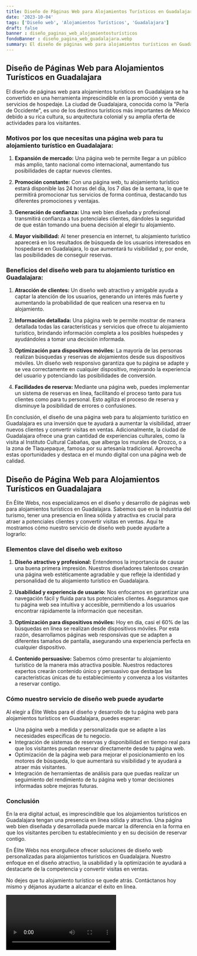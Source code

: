 ```yaml
---
title: Diseño de Páginas Web para Alojamientos Turísticos en Guadalajara
date: '2023-10-04'
tags: ['Diseño web', 'Alojamientos Turísticos', 'Guadalajara']
draft: false
banner : diseño_paginas_web_alojamientosturísticos
fondoBanner : diseño_pagina_web_guadalajara.webp
summary: El diseño de páginas web para alojamientos turísticos en Guadalajara se ha convertido en una herramienta imprescindible en la promoción y venta de servicios de hospedaje. La ciudad de Guadalajara, conocida como la Perla de Occidente, es uno de los destinos turísticos más importantes de México debido a su rica cultura, su arquitectura colonial y su amplia oferta de actividades para los visitantes.
---
```


## Diseño de Páginas Web para Alojamientos Turísticos en Guadalajara

El diseño de páginas web para alojamientos turísticos en Guadalajara se ha convertido en una herramienta imprescindible en la promoción y venta de servicios de hospedaje. La ciudad de Guadalajara, conocida como la "Perla de Occidente", es uno de los destinos turísticos más importantes de México debido a su rica cultura, su arquitectura colonial y su amplia oferta de actividades para los visitantes.

### Motivos por los que necesitas una página web para tu alojamiento turístico en Guadalajara:

1. **Expansión de mercado:** Una página web te permite llegar a un público más amplio, tanto nacional como internacional, aumentando tus posibilidades de captar nuevos clientes.

2. **Promoción constante:** Con una página web, tu alojamiento turístico estará disponible las 24 horas del día, los 7 días de la semana, lo que te permitirá promocionar tus servicios de forma continua, destacando tus diferentes promociones y ventajas.

3. **Generación de confianza:** Una web bien diseñada y profesional transmitirá confianza a tus potenciales clientes, dándoles la seguridad de que están tomando una buena decisión al elegir tu alojamiento.

4. **Mayor visibilidad:** Al tener presencia en internet, tu alojamiento turístico aparecerá en los resultados de búsqueda de los usuarios interesados en hospedarse en Guadalajara, lo que aumentará tu visibilidad y, por ende, las posibilidades de conseguir reservas.

### Beneficios del diseño web para tu alojamiento turístico en Guadalajara:

1. **Atracción de clientes:** Un diseño web atractivo y amigable ayuda a captar la atención de los usuarios, generando un interés más fuerte y aumentando la probabilidad de que realicen una reserva en tu alojamiento.

2. **Información detallada:** Una página web te permite mostrar de manera detallada todas las características y servicios que ofrece tu alojamiento turístico, brindando información completa a los posibles huéspedes y ayudándoles a tomar una decisión informada.

3. **Optimización para dispositivos móviles:** La mayoría de las personas realizan búsquedas y reservas de alojamientos desde sus dispositivos móviles. Un diseño web responsivo garantiza que tu página se adapte y se vea correctamente en cualquier dispositivo, mejorando la experiencia del usuario y potenciando las posibilidades de conversión.

4. **Facilidades de reserva:** Mediante una página web, puedes implementar un sistema de reservas en línea, facilitando el proceso tanto para tus clientes como para tu personal. Esto agiliza el proceso de reserva y disminuye la posibilidad de errores o confusiones.

En conclusión, el diseño de una página web para tu alojamiento turístico en Guadalajara es una inversión que te ayudará a aumentar la visibilidad, atraer nuevos clientes y convertir visitas en ventas. Adicionalmente, la ciudad de Guadalajara ofrece una gran cantidad de experiencias culturales, como la visita al Instituto Cultural Cabañas, que alberga los murales de Orozco, o a la zona de Tlaquepaque, famosa por su artesanía tradicional. Aprovecha estas oportunidades y destaca en el mundo digital con una página web de calidad.

<GifSeo />

<Cta />

## Diseño de Página Web para Alojamientos Turísticos en Guadalajara

En Élite Webs, nos especializamos en el diseño y desarrollo de páginas web para alojamientos turísticos en Guadalajara. Sabemos que en la industria del turismo, tener una presencia en línea sólida y atractiva es crucial para atraer a potenciales clientes y convertir visitas en ventas. Aquí te mostramos cómo nuestro servicio de diseño web puede ayudarte a lograrlo:

### Elementos clave del diseño web exitoso

1. **Diseño atractivo y profesional:** Entendemos la importancia de causar una buena primera impresión. Nuestros diseñadores talentosos crearán una página web estéticamente agradable y que refleje la identidad y personalidad de tu alojamiento turístico en Guadalajara.

2. **Usabilidad y experiencia de usuario:** Nos enfocamos en garantizar una navegación fácil y fluida para tus potenciales clientes. Aseguramos que tu página web sea intuitiva y accesible, permitiendo a los usuarios encontrar rápidamente la información que necesitan.

3. **Optimización para dispositivos móviles:** Hoy en día, casi el 60% de las búsquedas en línea se realizan desde dispositivos móviles. Por esta razón, desarrollamos páginas web responsivas que se adapten a diferentes tamaños de pantalla, asegurando una experiencia perfecta en cualquier dispositivo.

4. **Contenido persuasivo:** Sabemos cómo presentar tu alojamiento turístico de la manera más atractiva posible. Nuestros redactores expertos crearán contenido único y persuasivo que destaque las características únicas de tu establecimiento y convenza a los visitantes a reservar contigo.

### Cómo nuestro servicio de diseño web puede ayudarte

Al elegir a Élite Webs para el diseño y desarrollo de tu página web para alojamientos turísticos en Guadalajara, puedes esperar:

- Una página web a medida y personalizada que se adapte a las necesidades específicas de tu negocio.
- Integración de sistemas de reservas y disponibilidad en tiempo real para que los visitantes puedan reservar directamente desde tu página web.
- Optimización de la página web para mejorar el posicionamiento en los motores de búsqueda, lo que aumentará su visibilidad y te ayudará a atraer más visitantes.
- Integración de herramientas de análisis para que puedas realizar un seguimiento del rendimiento de tu página web y tomar decisiones informadas sobre mejoras futuras.

### Conclusión

En la era digital actual, es imprescindible que los alojamientos turísticos en Guadalajara tengan una presencia en línea sólida y atractiva. Una página web bien diseñada y desarrollada puede marcar la diferencia en la forma en que los visitantes perciben tu establecimiento y en su decisión de reservar contigo.

En Élite Webs nos enorgullece ofrecer soluciones de diseño web personalizadas para alojamientos turísticos en Guadalajara. Nuestro enfoque en el diseño atractivo, la usabilidad y la optimización te ayudará a destacarte de la competencia y convertir visitas en ventas.

No dejes que tu alojamiento turístico se quede atrás. Contáctanos hoy mismo y déjanos ayudarte a alcanzar el éxito en línea.

<Video />

<CtaBot job='Alojamientos Turísticos' city='Guadalajara'/>

<Gmaps query='Guadalajara+españa+maps' />